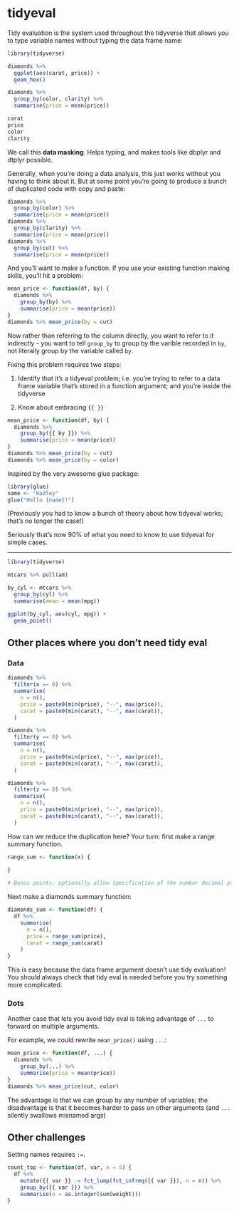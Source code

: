 # tidyeval

<!-- Create new file -->

Tidy evaluation is the system used throughout the tidyverse that allows you to type variable names without typing the data frame name:

```r
library(tidyverse)

diamonds %>% 
  ggplot(aes(carat, price)) + 
  geom_hex()

diamonds %>% 
  group_by(color, clarity) %>% 
  summarise(price = mean(price))

carat
price
color
clarity
```

We call this __data masking__. Helps typing, and makes tools like dbplyr and dtplyr possible.

Generally, when you're doing a data analysis, this just works without you having to think about it. But at some point you're going to produce a bunch of duplicated code with copy and paste:

```r
diamonds %>% 
  group_by(color) %>% 
  summarise(price = mean(price))
diamonds %>% 
  group_by(clarity) %>% 
  summarise(price = mean(price))
diamonds %>% 
  group_by(cut) %>% 
  summarise(price = mean(price))
```

And you'll want to make a function. If you use your existing function making skills, you'll hit a problem:

```r
mean_price <- function(df, by) {
  diamonds %>% 
    group_by(by) %>% 
    summarise(price = mean(price))
}
diamonds %>% mean_price(by = cut)
```

Now rather than referring to the column directly, you want to refer to it indirectly - you want to tell `group_by` to group by the varible recorded in `by`, not literally group by the variable called `by`.

Fixing this problem requires two steps:

1. Identify that it's a tidyeval problem; i.e. you're trying to refer to
   a data frame variable that's stored in a function argument; and you're
   inside the tidyverse

2. Know about embracing `{{ }}`

```r
mean_price <- function(df, by) {
  diamonds %>% 
    group_by({{ by }}) %>% 
    summarise(price = mean(price))
}
diamonds %>% mean_price(by = cut)
diamonds %>% mean_price(by = color)
```

Inspired by the very awesome glue package:

```r
library(glue)
name <- "Hadley"
glue("Hello {name}!")
```


(Previously you had to know a bunch of theory about how tidyeval works; that's no longer the case!)

Seriously that's now 90% of what you need to know to use tidyeval for simple cases.

---

```r
library(tidyverse)

mtcars %>% pull(am)

by_cyl <- mtcars %>%
  group_by(cyl) %>%
  summarise(mean = mean(mpg))

ggplot(by_cyl, aes(cyl, mpg)) + 
  geom_point()
```


## Other places where you don't need tidy eval

### Data

```r
diamonds %>% 
  filter(x == 0) %>% 
  summarise(
    n = n(), 
    price = paste0(min(price), "--", max(price)),
    carat = paste0(min(carat), "--", max(carat)),
  )

diamonds %>% 
  filter(y == 0) %>% 
  summarise(
    n = n(), 
    price = paste0(min(price), "--", max(price)),
    carat = paste0(min(carat), "--", max(carat)),
  )

diamonds %>% 
  filter(z == 0) %>% 
  summarise(
    n = n(), 
    price = paste0(min(price), "--", max(price)),
    carat = paste0(min(carat), "--", max(carat)),
  )
```

How can we reduce the duplication here? Your turn: first make a range summary function.

```r
range_sum <- function(x) {
  
}

# Bonus points: optionally allow specification of the number decimal places too
```

Next make a diamonds summary function:

```r
diamonds_sum <- function(df) {
  df %>% 
    summarise(
      n = n(),
      price = range_sum(price),
      carat = range_sum(carat)
    )
}
```

This is easy because the data frame argument doesn't use tidy evaluation! You should always check that tidy eval is needed before you try something more complicated.

### Dots

Another case that lets you avoid tidy eval is taking advantage of `...` to forward on multiple arguments.

For example, we could rewrite `mean_price()`  using `...`:

```r
mean_price <- function(df, ...) {
  diamonds %>% 
    group_by(...) %>% 
    summarise(price = mean(price))
}
diamonds %>% mean_price(cut, color)
```

The advantage is that we can group by any number of variables; the disadvantage is that it becomes harder to pass on other arguments (and `...` silently swallows misnamed args)


## Other challenges

Setting names requires `:=`.

```r
count_top <- function(df, var, n = 5) {
  df %>%
    mutate({{ var }} := fct_lump(fct_infreq({{ var }}), n = n)) %>%
    group_by({{ var }}) %>%
    summarise(n = as.integer(sum(weight)))
}
```

<!-- COMMIT TO GIT -->
